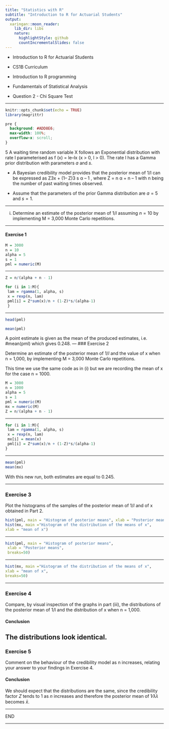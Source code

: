 ```yaml
---
title: "Statistics with R"
subtitle: "Introduction to R for Actuarial Students"
output:
  xaringan::moon_reader:
    lib_dir: libs
    nature:
      highlightStyle: github
      countIncrementalSlides: false
---
```


* Introduction to R for Actuarial Students

* CS1B Curriculum

* Introduction to R programming
* Fundamentals of Statistical Analysis

* Question 2 - Chi Square Test

---


```r
knitr::opts_chunk$set(echo = TRUE)
library(magrittr)
```

```css
pre {
  background: #ADD8E6;
  max-width: 100%;
  overflow-x: scroll;
}
```

5 A waiting time random variable X follows an Exponential distribution with rate l
parameterised as f (x) = le–lx (x > 0, l > 0).
The rate l has a Gamma prior distribution with parameters $a$ and $s$. 

* A Bayesian credibility model provides that the posterior mean of 1/l can be expressed as
Z3x + (1– Z)3
s
α – 1
, where Z = n
α + n – 1
with n being the number of past waiting times observed.

* Assume that the parameters of the prior Gamma distribution are $a = 5$ and $s = 1$.


---

(i) Determine an estimate of the posterior mean of $1/l$ assuming $n = 10$ by
implementing M = 3,000 Monte Carlo repetitions. 

---

#### Exercise 1

```r
M = 3000
n = 10
alpha = 5
s = 1
pml = numeric(M)
```
---

```r
Z = n/(alpha + n - 1) 

for (i in 1:M){ 
 lam = rgamma(1, alpha, s) 
 x = rexp(n, lam) 
 pml[i] = Z*sum(x)/n + (1-Z)*s/(alpha-1) 
 }
```

---

```r
head(pml)
```
 
```r
mean(pml)
```
A point estimate is given as the mean of the produced estimates, i.e.
#mean(pml) 
which gives 0.248. 
---
### Exercise 2

Determine an estimate of the posterior mean of $1/l$ and the value of x when
n = 1,000, by implementing M = 3,000 Monte Carlo repetitions. 

This time we use the same code as in (i) but we are recording the mean of x for the case n =
1000.

```r
M = 3000
n = 1000
alpha = 5
s = 1
pml = numeric(M)
mx = numeric(M)
Z = n/(alpha + n - 1)
```

---

```r
for (i in 1:M){
 lam = rgamma(1, alpha, s)
 x = rexp(n, lam)
 mx[i] = mean(x)
 pml[i] = Z*sum(x)/n + (1-Z)*s/(alpha-1)
}

```

---

```r
mean(pml)
mean(mx)
```

With this new run, both estimates are equal to 0.245.

---

### Exercise 3

Plot the histograms of the samples of the posterior mean of $1/l$ and of x
obtained in Part 2.


```r
hist(pml, main = "Histogram of posterior means", xlab = "Posterior means")
hist(mx, main ="Histogram of the distribution of the means of x", 
xlab = "mean of x")

```
---

```r
hist(pml, main = "Histogram of posterior means", 
 xlab = "Posterior means",
 breaks=50)
```
---

```r
hist(mx, main ="Histogram of the distribution of the means of x", 
xlab = "mean of x",
breaks=50)

```
---

### Exercise 4

Compare, by visual inspection of the graphs in part (iii), the distributions
of the posterior mean of 1/l and the distribution of x when n = 1,000.

#### Conclusion

The distributions look identical.
---

### Exercise 5

Comment on the behaviour of the credibility model as n increases, relating
your answer to your findings in Exercise 4. 

#### Conclusion

We should expect that the distributions are the same, 
since the credibility factor $Z$ tends to 1 as $n$ increases and therefore the posterior mean of 1⁄𝜆𝜆
becomes $\bar{x}$.

---

END

---